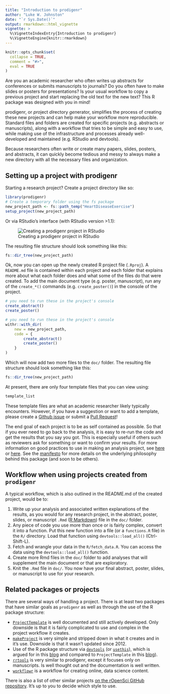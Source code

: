 ```yaml
---
title: "Introduction to prodigenr"
author: "Luke W. Johnston"
date: "`r Sys.Date()`"
output: rmarkdown::html_vignette
vignette: >
  %\VignetteIndexEntry{Introduction to prodigenr}
  %\VignetteEngine{knitr::rmarkdown}
---
```


```r
knitr::opts_chunk$set(
  collapse = TRUE,
  comment = "#>",
  eval = TRUE
)
```

Are you an academic researcher who often writes up abstracts for conferences or
submits manuscripts to journals? Do you often have to make slides or posters for
presentations? Is your usual workflow to copy a previous project and start 
replacing the old text for the new text? This R package was designed with you in
mind!

prodigenr, or *pro*ject *di*rectory *gen*erator, simplifies the process of
creating these new projects and can help make your workflow more reproducible.
Standard files and folders are created for specific projects (e.g. abstracts or
manuscripts), along with a workflow that tries to be simple and easy to use,
while making use of the infrastructure and processes already well-developed and
maintained (e.g. RStudio and devtools).

Because researchers often write or create many papers, slides, posters, and
abstracts, it can quickly become tedious and messy to always make a new
directory with all the necessary files and organization. 

## Setting up a project with prodigenr

Starting a research project? Create a project directory like so:

```r
library(prodigenr)
# Create a temporary folder using the fs package
new_project_path <- fs::path_temp("HeartDiseaseExercise")
setup_project(new_project_path)
```

Or via RStudio's interface (with RStudio version >1.1):

![Creating a prodigenr project in RStudio](../man/figures/rstudio-projects.gif)

The resulting file structure should look something like this:

```r
fs::dir_tree(new_project_path)
```

Ok, now you can open up the newly created R project file (`.Rproj`). A
`README.md` file is contained within each project and each folder that explains
more about what each folder does and what some of the files do that were
created. To add the main document type (e.g. poster, manuscript), run any of the
`create_*()` commands (e.g. `create_poster()`) in the console of the project.

```r
# you need to run these in the project's console
create_abstract()
create_poster()
```

```r
# you need to run these in the project's console
withr::with_dir(
    new = new_project_path,
    code = {
        create_abstract()
        create_poster()
    }
)
```

Which will now add two more files to the `doc/` folder. The resulting file
structure should look something like this:

```r
fs::dir_tree(new_project_path)
```

At present, there are only four template files that you can view using:

```r
template_list
```

These template files are what an academic researcher likely typically encounters.
However, if you have a suggestion or want to add a template, please create a
[Github issue](https://github.com/lwjohnst86/prodigenr/issues) or submit a [Pull Request](https://github.com/lwjohnst86/prodigenr/pulls)!

The end goal of each project is to be as self contained as possible. So that if
you ever need to go back to the analysis, it is easy to re-run the code and get
the results that you say you got. This is especially useful if others such as
reviewers ask for something or want to confirm your results. For more
information on good practices to use in making an analysis project, see 
[here](http://stats.stackexchange.com/questions/2910/how-to-efficiently-manage-a-statistical-analysis-project)
or 
[here](http://www.r-bloggers.com/managing-a-statistical-analysis-project-%E2%80%93-guidelines-and-best-practices/). See the [manifesto](https://rostools.gitlab.io/manifesto) for more details on 
the underlying philosophy behind this package (and soon to be others). 

<!-- TODO: Add typical workflow in the rostools manifesto and link to there -->

## Workflow when using projects created from `prodigenr`

A typical workflow, which is also outlined in the README.md of the created
project, would be to:

1. Write up your analysis and associated written explanations of the results, as
you would for any research project, in the abstract, poster, slides, or
manuscript `.Rmd` ([R Markdown](http://rmarkdown.rstudio.com/)) file in the
`doc/` folder.
2. Any piece of code you use more than once or is fairly complex, convert it
into a function. Put this new function into a file (or a `functions.R` file) in the
`R/` directory. Load that function using `devtools::load_all()` (Ctrl-Shift-L).
3. Fetch and wrangle your data in the `R/fetch_data.R`. You can access the
data using the `devtools::load_all()` function.
4. Create more Rmd files in the `doc/` folder to add analyses that will
supplement the main document or that are exploratory.
5. Knit the `.Rmd` file in `doc/`. You now have your final abstract, poster,
slides, or manuscript to use for your research.

## Related packages or projects

There are several ways of handling a project. There is at least two packages
that have similar goals as `prodigenr` as well as through the use of the R
package structure:

- [`ProjectTemplate`](http://projecttemplate.net/) is well documented and still
actively developed. Only downside is that it is fairly complicated to use and
complex in the project workflow it creates.
- [`makeProject`](https://cran.r-project.org/package=makeProject)
is very simple and stripped down in what it creates and in it's use. Downside is
that it wasn't updated since 2012.
- Use of the R package structure via
[`devtools`](https://cran.r-project.org/package=devtools) (or
[`usethis`](https://cran.r-project.org/package=usethis)),
which is argued for in this
[blog](https://rmflight.github.io/posts/2014/07/vignetteAnalysis.html) and
compared to `ProjectTemplate` in this
[blog](https://rmflight.github.io/posts/2014/07/zpackages_vs_projectTemplate.html)).
- [`rrtools`](https://github.com/benmarwick/rrtools) is very similar to prodigenr, 
except it focuses only on manuscripts. Is well thought out and the documentation
is well written.
- [`workflowr`](https://github.com/jdblischak/workflowr) is a workflow for creating
online, data science content.

There is also a list of other similar projects 
[on the rOpenSci GitHub repository](https://github.com/ropensci/rrrpkg#useful-tools-and-templates-for-making-research-compendia). 
It's up to you to decide which style to use. 
